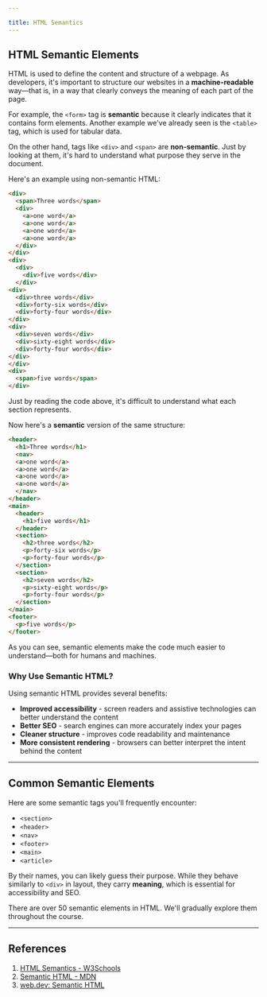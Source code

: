 ```yaml
---

title: HTML Semantics
---
```


## HTML Semantic Elements

HTML is used to define the content and structure of a webpage. As developers, it's important to structure our websites in a **machine-readable** way—that is, in a way that clearly conveys the meaning of each part of the page.

For example, the `<form>` tag is **semantic** because it clearly indicates that it contains form elements. Another example we've already seen is the `<table>` tag, which is used for tabular data.

On the other hand, tags like `<div>` and `<span>` are **non-semantic**. Just by looking at them, it's hard to understand what purpose they serve in the document.

Here's an example using non-semantic HTML:

```html
<div>
  <span>Three words</span>
  <div>
    <a>one word</a>
    <a>one word</a>
    <a>one word</a>
    <a>one word</a>
  </div>
</div>
<div>
  <div>
    <div>five words</div>
  </div>
<div>
  <div>three words</div>
  <div>forty-six words</div>
  <div>forty-four words</div>
</div>
<div>
  <div>seven words</div>
  <div>sixty-eight words</div>
  <div>forty-four words</div>
</div>
</div>
<div>
  <span>five words</span>
</div>
```

Just by reading the code above, it's difficult to understand what each section represents.

Now here's a **semantic** version of the same structure:

```html
<header>
  <h1>Three words</h1>
  <nav>
  <a>one word</a>
  <a>one word</a>
  <a>one word</a>
  <a>one word</a>
  </nav>
</header>
<main>
  <header>
    <h1>five words</h1>
  </header>
  <section>
    <h2>three words</h2>
    <p>forty-six words</p>
    <p>forty-four words</p>
  </section>
  <section>
    <h2>seven words</h2>
    <p>sixty-eight words</p>
    <p>forty-four words</p>
  </section>
</main>
<footer>
  <p>five words</p>
</footer>
```

As you can see, semantic elements make the code much easier to understand—both for humans and machines.

### Why Use Semantic HTML?

Using semantic HTML provides several benefits:

- **Improved accessibility** - screen readers and assistive technologies can better understand the content
- **Better SEO** - search engines can more accurately index your pages
- **Cleaner structure** - improves code readability and maintenance
- **More consistent rendering** - browsers can better interpret the intent behind the content

---

## Common Semantic Elements

Here are some semantic tags you'll frequently encounter:

- `<section>`
- `<header>`
- `<nav>`
- `<footer>`
- `<main>`
- `<article>`

By their names, you can likely guess their purpose. While they behave similarly to `<div>` in layout, they carry **meaning**, which is essential for accessibility and SEO.

There are over 50 semantic elements in HTML. We'll gradually explore them throughout the course.

---

## References

1. [HTML Semantics - W3Schools](https://www.w3schools.com/html/html5_semantic_elements.asp)
2. [Semantic HTML - MDN](https://developer.mozilla.org/en-US/curriculum/core/semantic-html/)
3. [web.dev: Semantic HTML](https://web.dev/learn/html/semantic-html)
```